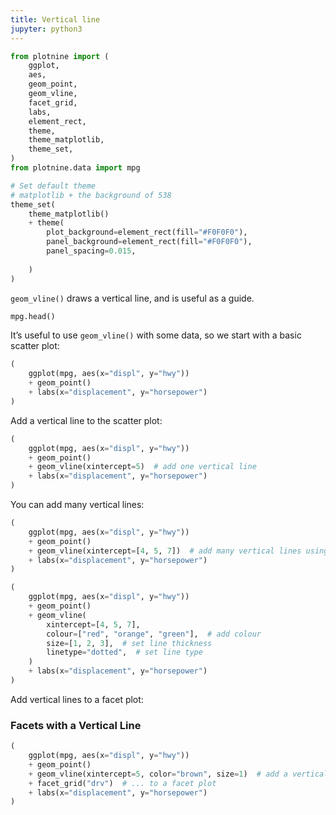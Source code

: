 ```yaml
---
title: Vertical line
jupyter: python3
---
```


```python

from plotnine import (
    ggplot,
    aes,
    geom_point,
    geom_vline,
    facet_grid,
    labs,
    element_rect,
    theme,
    theme_matplotlib,
    theme_set,
)
from plotnine.data import mpg

# Set default theme
# matplotlib + the background of 538
theme_set(
    theme_matplotlib()
    + theme(
        plot_background=element_rect(fill="#F0F0F0"),
        panel_background=element_rect(fill="#F0F0F0"),
        panel_spacing=0.015,
        
    )
)
```


`geom_vline()` draws a vertical line, and is useful as a guide.


```python
mpg.head()
```

It's useful to use `geom_vline()` with some data, so we start with a basic scatter plot:

```python
(
    ggplot(mpg, aes(x="displ", y="hwy"))
    + geom_point()
    + labs(x="displacement", y="horsepower")
)
```

Add a vertical line to the scatter plot:

```python
(
    ggplot(mpg, aes(x="displ", y="hwy"))
    + geom_point()
    + geom_vline(xintercept=5)  # add one vertical line
    + labs(x="displacement", y="horsepower")
)
```

You can add many vertical lines:

```python
(
    ggplot(mpg, aes(x="displ", y="hwy"))
    + geom_point()
    + geom_vline(xintercept=[4, 5, 7])  # add many vertical lines using a list
    + labs(x="displacement", y="horsepower")
)
```

```python
(
    ggplot(mpg, aes(x="displ", y="hwy"))
    + geom_point()
    + geom_vline(
        xintercept=[4, 5, 7],
        colour=["red", "orange", "green"],  # add colour
        size=[1, 2, 3],  # set line thickness
        linetype="dotted",  # set line type
    )
    + labs(x="displacement", y="horsepower")
)
```

Add vertical lines to a facet plot:

### Facets with a Vertical Line

```python
(
    ggplot(mpg, aes(x="displ", y="hwy"))
    + geom_point()
    + geom_vline(xintercept=5, color="brown", size=1)  # add a vertical line...
    + facet_grid("drv")  # ... to a facet plot
    + labs(x="displacement", y="horsepower")
)
```


